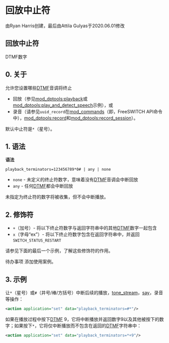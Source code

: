 # 回放中止符

由Ryan Harris创建，最后由Attila Gulyas于2020.06.01修改

## 回放中止符

DTMF数字

## 0\. 关于

允许您设置哪些[DTMF](../FreeSWITCH-Explained/Introduction/Glossary_13173966.mdx#dtmf)音调将终止

* 回放（参见[mod\_dptools:playback](../FreeSWITCH-Explained/Modules/mod-dptools/6586776.mdx#0-about)或[mod\_dptools:play\_and\_detect\_speech](../FreeSWITCH-Explained/Modules/mod_dptools_1970333.mdx#-c)示例），或
* 录音（请参见`uuid_record`在[mod\_commands](../FreeSWITCH-Explained/Modules/mod_commands_1966741.mdx#--)（即，FreeSWITCH API命令中），[mod\_dptools:record](../FreeSWITCH-Explained/Modules/mod-dptools/6587041.mdx#0-about)和[mod\_dptools:record\_session](../FreeSWITCH-Explained/Modules/mod-dptools/6587110.mdx#about)）。

默认中止符是`*`（星号）。

## 1\. 语法

**语法**

```text
playback_terminators=123456789*0# | any | none
```

* `none` \- 未定义的终止符数字，意味着没有[DTMF](../FreeSWITCH-Explained/Introduction/Glossary_13173966.mdx#dtmf)音调会中断回放
* `any` \- 任何[DTMF](../FreeSWITCH-Explained/Introduction/Glossary_13173966.mdx#dtmf)都会中断回放

未指定为终止符的数字将被收集，但不会中断播放。

## 2\. 修饰符

* `+`（加号）- 将以下终止符数字与返回字符串中的其他[DTMF](../FreeSWITCH-Explained/Introduction/Glossary_13173966.mdx#dtmf)数字一起包含
* `x`（字母“ex”）- 将以下终止符数字包含在返回字符串中，并返回`SWITCH_STATUS_RESTART`

请参见下面的最后一个示例，了解这些修饰符的作用。

待办事项 添加使用案例。

## 3\. 示例

让`*`（星号）或`#`（井号/棒/方括号）中断后续的播放，[tone_stream](../FreeSWITCH-Explained/Modules/mod-dptools/mod-dptools:-gentones/Tone_stream_6586599.mdx#about)，[say](../FreeSWITCH-Explained/Modules/mod-dptools/6586961.mdx#0-about)，录音等操作：

```xml
<action application="set" data="playback_terminators=#*"/>
```

如果在播放过程中按下[DTMF](../FreeSWITCH-Explained/Introduction/Glossary_13173966.mdx#dtmf) 9，它将中断播放并返回数字9以及其他被按下的数字；如果按下`*`，它将仅中断播放而不包含在返回的[DTMF](../FreeSWITCH-Explained/Introduction/Glossary_13173966.mdx#dtmf)字符串中：

```xml
<action application="set" data="playback_terminators=*+9"/>
```